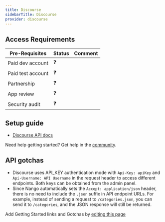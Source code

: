 ```yaml
---
title: Discourse
sidebarTitle: Discourse
provider: discourse
---
```



<Overview />
<PreBuiltTooling provider={providers[pageMetadata.provider]} />
<PreBuiltUseCases />

## Access Requirements
| Pre-Requisites | Status | Comment|
| - | - | - |
| Paid dev account | ❓ |  |
| Paid test account | ❓ |  |
| Partnership | ❓ | |
| App review | ❓ |  |
| Security audit | ❓ | |



## Setup guide

-   [Discourse API docs](https://docs.discourse.org)

<Tip>Need help getting started? Get help in the [community](https://nango.dev/slack).</Tip>

## API gotchas

- Discourse uses API_KEY authentication mode with `Api-Key: apiKey` and `Api-Username: API Username` in the request header to access different endpoints. Both keys can be obtained from the admin panel.
- Since Nango automatically sets the `Accept: application/json` header, there is no need to include the `.json` suffix in API endpoint URLs. For example, instead of sending a request to `/categories.json`, you can send it to `/categories`, and the JSON response will still be returned.

<Note>Add Getting Started links and Gotchas by [editing this page](https://github.com/nangohq/nango/tree/master/docs-v2/integrations/all/discourse.mdx)</Note>